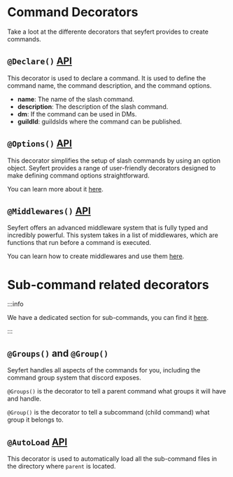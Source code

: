 # Command Decorators

Take a loot at the differente decorators that seyfert provides to create commands.

## `@Declare()` [API](/api/function/Declare)

This decorator is used to declare a command. It is used to define the command name, the command description, and the command options.

- **name**: The name of the slash command.
- **description**: The description of the slash command.
- **dm**: If the command can be used in DMs.
- **guildId**: guildsIds where the command can be published.


## ``@Options()`` [API](/api/function/Options)

This decorator simplifies the setup of slash commands by using an option object. Seyfert provides a range of user-friendly decorators designed to make defining command options straightforward.

You can learn more about it [here](./options).

## ``@Middlewares()`` [API](/api/function/Middlewares)

Seyfert offers an advanced middleware system that is fully typed and incredibly powerful. This system takes in a list of middlewares, which are functions that run before a command is executed.

You can learn how to create middlewares and use them [here](./middlewares).

# Sub-command related decorators

:::info

We have a dedicated section for sub-commands, you can find it [here](./sub-commands).

:::

## `@Groups()` and `@Group()`

Seyfert handles all aspects of the commands for you, including the command group system that discord exposes.

`@Groups()` is the decorator to tell a parent command what groups it will have and handle.

`@Group()` is the decorator to tell a subcommand (child command) what group it belongs to.

## `@AutoLoad` [API](/api/function/AutoLoad)

This decorator is used to automatically load all the sub-command files in the directory where `parent` is located.
